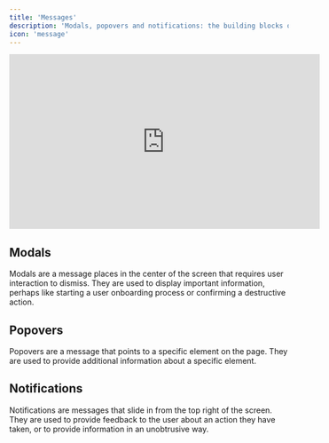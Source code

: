 ```yaml
---
title: 'Messages'
description: 'Modals, popovers and notifications: the building blocks of deployments.'
icon: 'message'
---
```


<iframe
  width="560"
  height="315"
  src="https://www.youtube.com/embed/93fz-Shd7_A"
  title="YouTube video player"
  frameBorder="0"
  allow="accelerometer; autoplay; clipboard-write; encrypted-media; gyroscope; picture-in-picture"
  allowFullScreen
  style={{ width: '100%', borderRadius: '0.5rem' }}
></iframe>


## Modals
Modals are a message places in the center of the screen that requires user interaction to dismiss. They are used to display important information, perhaps like starting a user onboarding process or confirming a destructive action.

## Popovers
Popovers are a message that points to a specific element on the page. They are used to provide additional information about a specific element.

## Notifications
Notifications are messages that slide in from the top right of the screen. They are used to provide feedback to the user about an action they have taken, or to provide information in an unobtrusive way.



